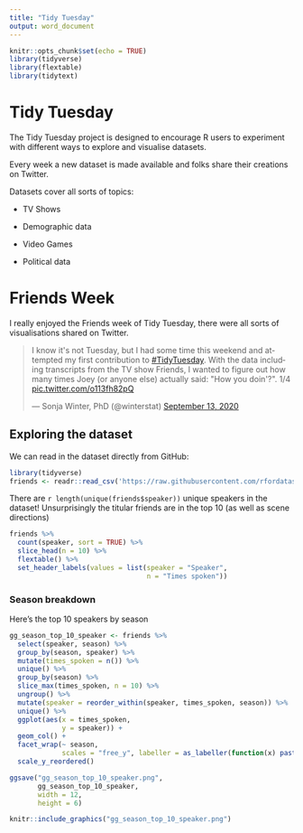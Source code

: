 ```yaml
---
title: "Tidy Tuesday"
output: word_document
---
```


```r
knitr::opts_chunk$set(echo = TRUE)
library(tidyverse)
library(flextable)
library(tidytext)
```

# Tidy Tuesday

The Tidy Tuesday project is designed to encourage R users to experiment with different ways to explore and visualise datasets.

Every week a new dataset is made available and folks share their creations on Twitter.

Datasets cover all sorts of topics:

- TV Shows

- Demographic data

- Video Games

- Political data

# Friends Week

I really enjoyed the Friends week of Tidy Tuesday, there were all sorts of visualisations shared on Twitter.

<blockquote class="twitter-tweet"><p lang="en" dir="ltr">I know it&#39;s not Tuesday, but I had some time this weekend and attempted my first contribution to <a href="https://twitter.com/hashtag/TidyTuesday?src=hash&amp;ref_src=twsrc%5Etfw">#TidyTuesday</a>. With the data including transcripts from the TV show Friends, I wanted to figure out how many times Joey (or anyone else) actually said: &quot;How you doin&#39;?&quot;. 1/4 <a href="https://t.co/o113fh82pQ">pic.twitter.com/o113fh82pQ</a></p>&mdash; Sonja Winter, PhD (@winterstat) <a href="https://twitter.com/winterstat/status/1305283132388642816?ref_src=twsrc%5Etfw">September 13, 2020</a></blockquote> <script async src="https://platform.twitter.com/widgets.js" charset="utf-8"></script>

## Exploring the dataset

We can read in the dataset directly from GitHub:

```r
library(tidyverse)
friends <- readr::read_csv('https://raw.githubusercontent.com/rfordatascience/tidytuesday/master/data/2020/2020-09-08/friends.csv')
```

There are `r length(unique(friends$speaker))` unique speakers in the dataset! Unsurprisingly the titular friends are in the top 10 (as well as scene directions)

```r
friends %>% 
  count(speaker, sort = TRUE) %>% 
  slice_head(n = 10) %>% 
  flextable() %>% 
  set_header_labels(values = list(speaker = "Speaker",
                                  n = "Times spoken"))
```

### Season breakdown

Here's the top 10 speakers by season

```r
gg_season_top_10_speaker <- friends %>%
  select(speaker, season) %>% 
  group_by(season, speaker) %>% 
  mutate(times_spoken = n()) %>% 
  unique() %>% 
  group_by(season) %>% 
  slice_max(times_spoken, n = 10) %>% 
  ungroup() %>% 
  mutate(speaker = reorder_within(speaker, times_spoken, season)) %>% 
  unique() %>% 
  ggplot(aes(x = times_spoken,
             y = speaker)) +
  geom_col() +
  facet_wrap(~ season,
             scales = "free_y", labeller = as_labeller(function(x) paste("Season", x))) +
  scale_y_reordered()

ggsave("gg_season_top_10_speaker.png",
       gg_season_top_10_speaker,
       width = 12,
       height = 6)

knitr::include_graphics("gg_season_top_10_speaker.png")
```







